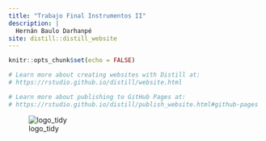 ```yaml
---
title: "Trabajo Final Instrumentos II"
description: |
  Hernán Baulo Darhanpé
site: distill::distill_website
---
```


```r
knitr::opts_chunk$set(echo = FALSE)

# Learn more about creating websites with Distill at:
# https://rstudio.github.io/distill/website.html

# Learn more about publishing to GitHub Pages at:
# https://rstudio.github.io/distill/publish_website.html#github-pages

```





![logo_tidy](https://rviews.rstudio.com/post/2019-06-14-a-gentle-intro-to-tidymodels_files/figure-html/ds.png)
